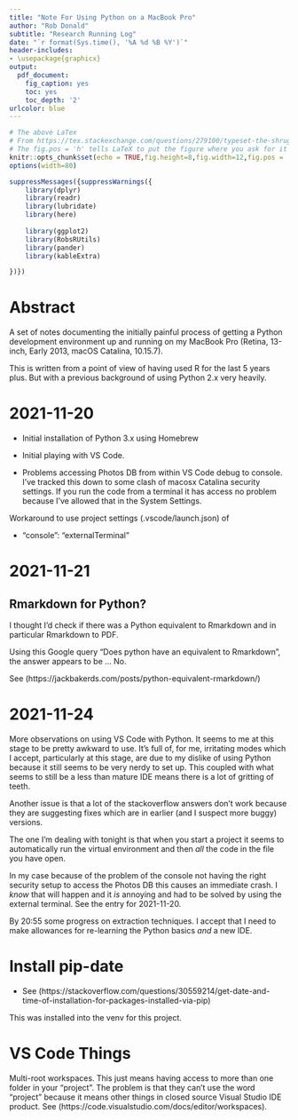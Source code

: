 ```yaml
---
title: "Note For Using Python on a MacBook Pro"
author: "Rob Donald"
subtitle: "Research Running Log"
date: "`r format(Sys.time(), '%A %d %B %Y')`"
header-includes:
- \usepackage{graphicx}
output:
  pdf_document:
    fig_caption: yes
    toc: yes
    toc_depth: '2'
urlcolor: blue
---
```

\def\shrug{\texttt{\raisebox{0.75em}{\char`\_}\char`\\\char`\_\kern-0.5ex(\kern-0.25ex\raisebox{0.25ex}
{\rotatebox{45}{\raisebox{-.75ex}"\kern-1.5ex\rotatebox{-90})}}\kern-0.5ex)\kern-0.5ex\char`\_/\raisebox{0.75em}
{\char`\_}}}

```r
# The above LaTex
# From https://tex.stackexchange.com/questions/279100/typeset-the-shrug-%C2%AF-%E3%83%84-%C2%AF-emoji (post by Mark Wibrow)
# The fig.pos = 'h' tells LaTeX to put the figure where you ask for it
knitr::opts_chunk$set(echo = TRUE,fig.height=8,fig.width=12,fig.pos = 'h')
options(width=80)
```

```r
suppressMessages({suppressWarnings({
    library(dplyr)
    library(readr)
    library(lubridate)
    library(here)
    
    library(ggplot2)
    library(RobsRUtils)
    library(pander)
    library(kableExtra)

})})
```

# Abstract

A set of notes documenting the initially painful process of getting a Python development environment up and running
on my MacBook Pro (Retina, 13-inch, Early 2013, macOS Catalina, 10.15.7). 

This is written from a point of view of having used R for the last 5 years plus. But with a previous background of using
Python 2.x very heavily.


# 2021-11-20

* Initial installation of Python 3.x using Homebrew

* Initial playing with VS Code.

* Problems accessing Photos DB from within VS Code debug to console. I've tracked this
down to some clash of macosx Catalina security settings. If you run the code from a terminal
it has access no problem because I've allowed that in the System Settings.

Workaround to use project settings (.vscode/launch.json) of

* "console": "externalTerminal"



# 2021-11-21

## Rmarkdown for Python?

I thought I'd check if there was a Python equivalent to Rmarkdown and in particular Rmarkdown to PDF.

Using this Google query "Does python have an equivalent to Rmarkdown", the answer appears to be ... No.

See (https://jackbakerds.com/posts/python-equivalent-rmarkdown/)


# 2021-11-24

More observations on using VS Code with Python. It seems to me at this stage to be pretty
awkward to use. It's full of, for me, irritating modes which I accept, particularly
at this stage, are due to my dislike of using Python because it still seems to be
very nerdy to set up. This coupled with what seems to still be a less than mature
IDE means there is a lot of gritting of teeth.

Another issue is that a lot of the stackoverflow answers don't work because they are
suggesting fixes which are in earlier (and I suspect more buggy) versions.

The one I'm dealing with tonight is that when you start a project it seems to automatically
run the virtual environment and then *all* the code in the file you have open. 

In my case because of the problem of the console not having the right security setup to access
the Photos DB this causes an immediate crash. I *know* that will happen and it *is* annoying
and had to be solved by using the external terminal. See the entry for 2021-11-20.

By 20:55 some progress on extraction techniques. I accept that I need to make allowances
for re-learning the Python basics *and* a new IDE.

# Install pip-date

* See (https://stackoverflow.com/questions/30559214/get-date-and-time-of-installation-for-packages-installed-via-pip)

This was installed into the venv for this project.

# VS Code Things

Multi-root workspaces. This just means having access to more than one folder in your "project". 
The problem is that they can't use the word "project" because it means other things in closed source
Visual Studio IDE product. See (https://code.visualstudio.com/docs/editor/workspaces).




